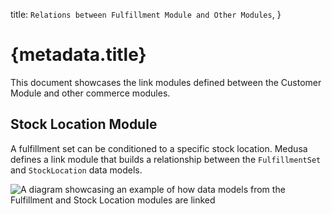   title: `Relations between Fulfillment Module and Other Modules`,
}

# {metadata.title}

This document showcases the link modules defined between the Customer Module and other commerce modules.

## Stock Location Module

A fulfillment set can be conditioned to a specific stock location. Medusa defines a link module that builds a relationship between the `FulfillmentSet` and `StockLocation` data models.

![A diagram showcasing an example of how data models from the Fulfillment and Stock Location modules are linked](https://res.cloudinary.com/dza7lstvk/image/upload/v1712567101/Medusa%20Resources/fulfillment-stock-location_nlkf7e.jpg)
